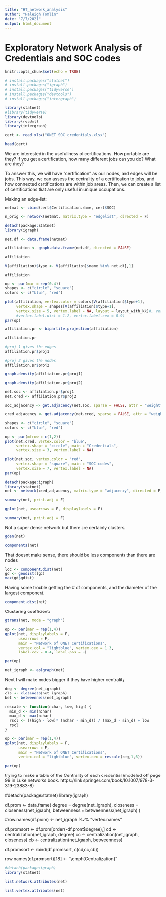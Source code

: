 ```yaml
---
title: "HT_network_analysis"
author: "Haleigh Tomlin"
date: "7/7/2021"
output: html_document
---
```


# Exploratory Network Analysis of Credentials and SOC codes


```r
knitr::opts_chunk$set(echo = TRUE)
```

```r
# install.packages("statnet")
# install.packages("igraph")
# install.packages("tidyverse")
# install.packages("devtools")
# install.packages("intergraph")
```

```r
library(statnet)
#library(tidyverse)
library(devtools)
library(readxl)
library(intergraph)
```


```r
cert <- read_xlsx("ONET_SOC_credentials.xlsx")
```

```r
head(cert)
```


We are interested in the usefullness of certifications.  How portable are they?  If you get a certification, how many different jobs can you do?  What are they?

To answer this, we will have "certification" as our nodes, and edges will be jobs.  This way, we can assess the centrality of a certification to jobs, and how connected certifications are within job areas.  Then, we can create a list of certifications that are only useful in unique occupations.

Making an edge-list:

```r
netmat <- cbind(cert$Certification.Name, cert$SOC)
```

```r
n_orig <- network(netmat, matrix.type = "edgelist", directed = F)
```


```r
detach(package:statnet)
library(igraph)

```

```r
net.df <- data.frame(netmat)
```

```r
affiliation <- graph.data.frame(net.df, directed = FALSE)
```

```r
affiliation
```

```r
V(affiliation)$type <- V(affiliation)$name %in% net.df[,1]
```

```r
affiliation
```

```r
op <- par(mar = rep(0,4))
shapes <- c("circle", "square")
colors <- c("blue", "red")

plot(affiliation, vertex.color = colors[V(affiliation)$type+1],
     vertex.shape = shapes[V(affiliation)$type+1],
     vertex.size = 5, vertex.label = NA, layout = layout_with_kk)#, vertex.label.degree = -pi/20,
     #vertex.label.dist = 1.2, vertex.label.cex = 0.9)
par(op)
```

```r
affiliation.pr <- bipartite.projection(affiliation)
```

```r
affiliation.pr
```

```r
#proj 1 gives the edges
affiliation.pr$proj1
```

```r
#proj 2 gives the nodes
affiliation.pr$proj2
```


```r
graph.density(affiliation.pr$proj1)
```

```r
graph.density(affiliation.pr$proj2)
```

```r
net.soc <- affiliation.pr$proj1
net.cred <- affiliation.pr$proj2
```

```r
soc_adjacency <- get.adjacency(net.soc, sparse = FALSE, attr = "weight")
```

```r
cred_adjacency <- get.adjacency(net.cred, sparse = FALSE, attr = "weight")
```

```r
shapes <- c("circle", "square")
colors <- c("blue", "red")

op <- par(mfrow = c(1,2))
plot(net.cred, vertex.color = "blue",
     vertex.shape = "circle", main = "Credentials",
     vertex.size = 3, vertex.label = NA)

plot(net.soc, vertex.color = "red",
     vertex.shape = "square", main = "SOC codes",
     vertex.size = 7, vertex.label = NA)
par(op)
```



```r
detach(package:igraph)
library(statnet)
net <- network(cred_adjacency, matrix.type = "adjacency", directed = F)
```

```r
summary(net, print.adj = F)
```

```r
gplot(net, usearrows = F, displaylabels = F)
```



```r
summary(net, print.adj = F)
```

Not a super dense network but there are certainly clusters.

```r
gden(net)
```


```r
components(net)
```

That doesnt make sense, there should be less components than there are nodes

```r
lgc <- component.dist(net)
gd <- geodist(lgc)
max(gd$gdist)
```
 Having some trouble getting the # of components, and the diameter of the largest component.
 
```r
component.dist(net)
```

Clustering coefficient:

```r
gtrans(net, mode = "graph")
```

```r
op <- par(mar = rep(1,4))
gplot(net, displaylabels = F,
      usearrows = F,
      main = "Network of ONET Certifications",
      vertex.col = "lightblue", vertex.cex = 1.3,
      label.cex = 0.4, label.pos = 5)

par(op)
```

```r
net_igraph <- asIgraph(net)
```

Next I will make nodes bigger if they have higher centrality

```r
deg <- degree(net_igraph)
cls <- closeness(net_igraph)
bet <- betweenness(net_igraph)
```

```r
rescale <- function(nchar, low, high) {
  min_d <- min(nchar)
  max_d <- max(nchar)
  rscl <- ((high - low)* (nchar - min_d)) / (max_d - min_d) + low
  rscl
}
```


```r
op <- par(mar = rep(1,4))
gplot(net, displaylabels = F,
      usearrows = F,
      main = "Network of ONET Certifications",
      vertex.col = "lightblue", vertex.cex = rescale(deg,1,6))

par(op)
```




trying to make a table of the Centrality of each credential (modeled off page 99 in Luke networks book. https://link.springer.com/book/10.1007/978-3-319-23883-8)


#detach(package:statnet)
library(igraph)

df.prom <- data.frame(
  degree = degree(net_igraph),
  closeness = closeness(net_igraph),
  betweenness = betweenness(net_igraph)
)

#row.names(df.prom) <- net_igraph %v% "vertex.names"

df.promsort <- df.prom[order(-df.prom$degree),]
cd <- centralization(net_igraph, degree)
cc <- centralization(net_igraph, closeness)
cb <- centralization(net_igraph, betweenness)

df.promsort <- rbind(df.promsort, c(cd,cc,cb))

row.names(df.promsort)[18] <- "\\emph{Centralization}"


```r
#detach(package:igraph)
library(statnet)
```

```r
list.network.attributes(net)
```

```r
list.vertex.attributes(net)
```



